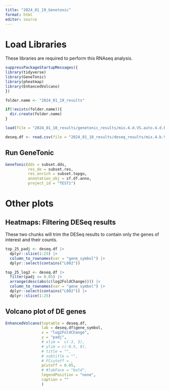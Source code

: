 ---
title: "2024_01_19_Genetonic"
format: html
editor: source
---


# Load Libraries

These libraries are required to perform this RNAseq analysis.

```{r}
suppressPackageStartupMessages({
library(tidyverse)
library(GeneTonic)
library(pheatmap)
library(EnhancedVolcano)
})
```


```{r}
folder.name <- "2024_01_19_results"

if(!exists(folder.name)){
  dir.create(folder.name)
}
```


```{r}
load(file = "2024_01_10_results/genetonic_results/mix.4.d.VS.auto.4.d.Rdata")

deseq.df <- read.csv(file = "2024_01_10_results/deseq_results/mix.4.b.VS.auto.4.b.csv")
```

## Run GeneTonic

```{r, eval=FALSE}
GeneTonic(dds = subset.dds,
          res_de = subset.res,
          res_enrich = subset.topgo,
          annotation_obj = sf.df.anno,
          project_id = "TEST1")
```


# Other plots

## Heatmaps: Filtering DESeq results 

These two chunks will trim the DESeq results to contain only the genes of interest and their counts.

```{r}
top_25_padj <- deseq.df |> 
  dplyr::slice(1:25) |> 
  column_to_rownames(var = "gene_symbol") |> 
  dplyr::select(contains("L002"))
```

```{r}
top_25_log2 <- deseq.df |> 
  filter(padj <= 0.05) |> 
  arrange(desc(abs(c(log2FoldChange)))) |> 
  column_to_rownames(var = "gene_symbol") |> 
  dplyr::select(contains("L002")) |> 
  dplyr::slice(1:25)
```

## Volcano plot of DE genes

```{r}
EnhancedVolcano(toptable = deseq.df,
                lab = deseq.df$gene_symbol,
                x = "log2FoldChange",
                y = "padj",
                # xlim =  c(-3, 3),
                # ylim = c(-0.5, 8),
                # title = "",
                # subtitle = "",
                # FCcutoff = ,
                pCutoff = 0.05,
                # #labFace = "bold",
                legendPosition = "none",
                caption = ""
                )
```




